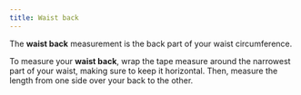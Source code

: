 ```yaml
---
title: Waist back
---
```


The **waist back** measurement is the back part of your waist circumference.

To measure your **waist back**, wrap the tape measure around the narrowest part of your waist, making sure to keep it horizontal.
Then, measure the length from one side over your back to the other.

<MeasurementImage />
